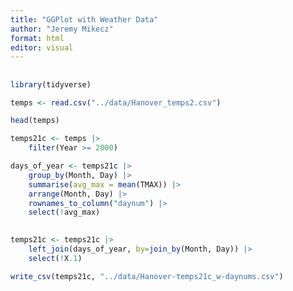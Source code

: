 ---
title: "GGPlot with Weather Data"
author: "Jeremy Mikecz"
format: html
editor: visual
---

## 

```{r}
library(tidyverse)
```

```{r}
temps <- read.csv("../data/Hanover_temps2.csv")
```

```{r}
head(temps)
```

```{r}
temps21c <- temps |>
    filter(Year >= 2000)
```

```{r}
days_of_year <- temps21c |>
    group_by(Month, Day) |>
    summarise(avg_max = mean(TMAX)) |>
    arrange(Month, Day) |>
    rownames_to_column("daynum") |>
    select(!avg_max)
    

```

```{r}
temps21c <- temps21c |>
    left_join(days_of_year, by=join_by(Month, Day)) |>
    select(!X.1)
```

```{r}
write_csv(temps21c, "../data/Hanover-temps21c_w-daynums.csv")
```

```{r}

```
